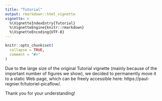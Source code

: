 ```yaml
---
title: "Tutorial"
output: rmarkdown::html_vignette
vignette: >
  %\VignetteIndexEntry{Tutorial}
  %\VignetteEngine{knitr::rmarkdown}
  %\VignetteEncoding{UTF-8}
---
```


```r
knitr::opts_chunk$set(
  collapse = TRUE,
  comment = "#>"
)
```

Due to the large size of the original Tutorial vignette (mainly because of the important number of figures we show), we decided to permanently move it to a static Web page, which can be freely accessible here: https://paul-regnier.fr/tutoriel-picaflow/.

Thank you for your understanding!
